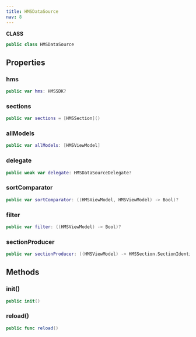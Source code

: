 ```yaml
---
title: HMSDataSource
nav: 8
---
```


**CLASS**

```swift
public class HMSDataSource
```

## Properties

### hms

```swift
public var hms: HMSSDK?
```

### sections

```swift
public var sections = [HMSSection]()
```

### allModels

```swift
public var allModels: [HMSViewModel]
```

### delegate

```swift
public weak var delegate: HMSDataSourceDelegate?
```

### sortComparator

```swift
public var sortComparator: ((HMSViewModel, HMSViewModel) -> Bool)?
```

### filter

```swift
public var filter: ((HMSViewModel) -> Bool)?
```

### sectionProducer

```swift
public var sectionProducer: ((HMSViewModel) -> HMSSection.SectionIdentifier)?
```

## Methods

### init()

```swift
public init()
```

### reload()

```swift
public func reload()
```
